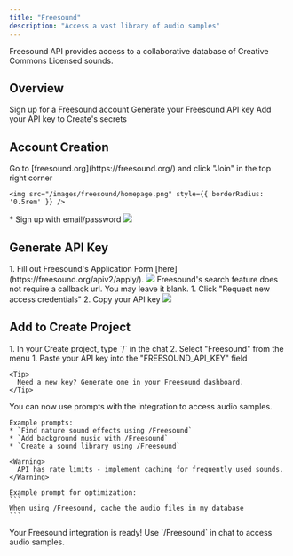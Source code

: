 ```yaml
---
title: "Freesound"
description: "Access a vast library of audio samples"
---
```


Freesound API provides access to a collaborative database of Creative Commons Licensed sounds.

## Overview

<CardGroup cols={2}>
  <Card title="Create Account" icon="user">
    Sign up for a Freesound account
  </Card>
  <Card title="Get API Key" icon="key">
    Generate your Freesound API key
  </Card>
  <Card title="Copy into Create" icon="plug">
    Add your API key to Create's secrets
  </Card>
</CardGroup>

## Account Creation

<Steps>
  <Step title="Visit Freesound Website">
    Go to [freesound.org](https://freesound.org/) and click "Join" in the top right corner
    
    <img src="/images/freesound/homepage.png" style={{ borderRadius: '0.5rem' }} />
  </Step>

  <Step title="Choose Signup Method">
    * Sign up with email/password
    <img src="/images/freesound/signup.png" style={{ borderRadius: '0.5rem' }} />
  </Step>
</Steps>

## Generate API Key

<Steps>
  <Step title="Access API Settings">
    1. Fill out Freesound's Application Form [here](https://freesound.org/apiv2/apply/).
    <img src="/images/freesound/application.png" style={{ borderRadius: '0.5rem' }} />   
    <Tip>
      Freesound's search feature does not require a callback url. You may leave it blank.
    </Tip>
  </Step>

  <Step title="Create New Key">
    1. Click "Request new access credentials"
    2. Copy your API key
    <img src="/images/freesound/apigen.png" style={{ borderRadius: '0.5rem' }} />
  </Step>
</Steps>

## Add to Create Project

<Steps>
  <Step title="Add the integration">
    1. In your Create project, type `/` in the chat 
    2. Select "Freesound" from the menu
  </Step>

  <Step title="Add your API key">
    1. Paste your API key into the "FREESOUND_API_KEY" field
    
    <Tip>
      Need a new key? Generate one in your Freesound dashboard.
    </Tip>
  </Step>

  <Step title="Start using">
    You can now use prompts with the integration to access audio samples.

    Example prompts:
    * `Find nature sound effects using /Freesound`
    * `Add background music with /Freesound`
    * `Create a sound library using /Freesound`

    <Warning>
      API has rate limits - implement caching for frequently used sounds.
    </Warning>

    Example prompt for optimization:
    ```
    When using /Freesound, cache the audio files in my database
    ```
  </Step>
</Steps>

<Note type="success">
  Your Freesound integration is ready! Use `/Freesound` in chat to access audio samples.
</Note>
